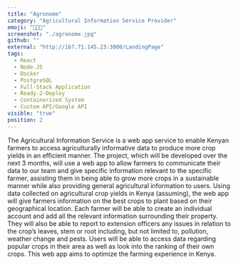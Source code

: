 ```yaml
---
title: "Agronome"
category: "Agricultural Information Service Provider"
emoji: "👩🏽‍🌾"
screenshot: "./agronome.jpg"
github: ""
external: "http://167.71.145.23:3000/LandingPage"
tags:
  - React
  - Node.JS
  - Docker
  - PostgreSQL
  - Full-Stack Application
  - Ready-2-Deploy
  - Containerized System
  - Custom API/Google API
visible: "true"
position: 2
---
```


The Agricultural Information Service is a web app service to enable Kenyan farmers to access agriculturally informative data to produce more crop yields in an efficient manner. The project, which will be developed over the next 3 months, will use a web app to allow farmers to communicate their data to our team and give specific information relevant to the specific farmer, assisting them in being able to grow more crops in a sustainable manner while also providing general agricultural information to users. Using data collected on agricultural crop yields in Kenya (assuming), the web app will give farmers information on the best crops to plant based on their geographical location. Each farmer will be able to create an individual account and add all the relevant information surrounding their property. They will also be able to report to extension officers any issues in relation to the crop’s leaves, stem or root including, but not limited to, pollution, weather change  and pests. Users will be able to access data regarding popular crops in their area as well as look into the ranking of their own crops. This web app aims to optimize the farming experience in Kenya. 
